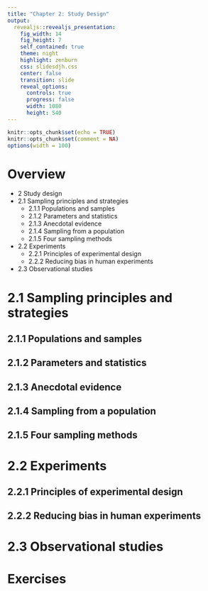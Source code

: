 ```yaml
---
title: "Chapter 2: Study Design"
output: 
  revealjs::revealjs_presentation:
    fig_width: 14 
    fig_height: 7
    self_contained: true
    theme: night
    highlight: zenburn
    css: slidesdjh.css
    center: false
    transition: slide
    reveal_options:
      controls: true
      progress: false
      width: 1080
      height: 540
---
```


```r
knitr::opts_chunk$set(echo = TRUE)
knitr::opts_chunk$set(comment = NA)
options(width = 100)
```

# Overview

- 2 Study design
- 2.1 Sampling principles and strategies
   - 2.1.1 Populations and samples
   - 2.1.2 Parameters and statistics
   - 2.1.3 Anecdotal evidence
   - 2.1.4 Sampling from a population
   - 2.1.5 Four sampling methods
- 2.2 Experiments
   - 2.2.1 Principles of experimental design
   - 2.2.2 Reducing bias in human experiments
- 2.3 Observational studies


# 2.1 Sampling principles and strategies

## 2.1.1 Populations and samples

## 2.1.2 Parameters and statistics

## 2.1.3 Anecdotal evidence

## 2.1.4 Sampling from a population

## 2.1.5 Four sampling methods

# 2.2 Experiments

## 2.2.1 Principles of experimental design

## 2.2.2 Reducing bias in human experiments

# 2.3 Observational studies

# Exercises
